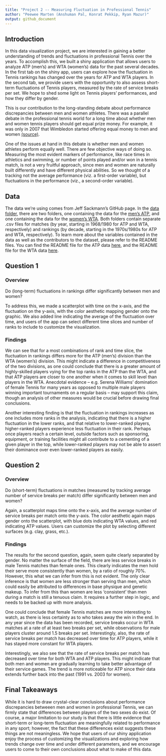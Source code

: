 ```yaml
---
title: "Project 2 -- Measuring Fluctuation in Professional Tennis"
author: "Peewee Marten (Anshuman Pal, Konrat Pekkip, Ryan Mazur)"
output: github_document
---
```


## Introduction

In this data visualization project, we are interested in gaining a better understanding of trends and fluctuations in professional Tennis
over the years. To accomplish this, we built a shiny application that allows users to analyze ATP (men's) and WTA (women's) data for the past several decades. In the first tab on the shiny app, users can explore how the fluctuation in Tennis rankings has changed over the years for ATP and WTA players. In the second tab, we provide users with the opportunity to also assess short-term fluctuations of Tennis players, measured by the rate of service breaks per set. We hope to shed some light on Tennis players' performances, and how they differ by gender. 

This is our contribution to the long-standing debate about performance discrepancies between men and women athletes. There was a parallel debate
in the professional tennis world for a long time about whether men and women tennis players should get equal prize money. For example, it was only in 2007 that Wimbledon started offering equal money to men and women [(source)](https://www.espn.com/tennis/story/_/id/24599816/us-open-follow-money-how-pay-gap-grand-slam-tennis-closed).  
  
One of the issues at hand in this debate is whether men and women athletes perform equally well. There are few objective ways of doing so. Measuring the most evident markers of performance, like race times in athletics and swimming, or number of points played and/or won in a tennis match, is not a very fruitful approach, since men and women are naturally built differently and have different physical abilities. So we thought of a tracking not the average performance (viz. a first-order variable), but fluctuations in the performance (viz., a second-order variable).

## Data

The data we’re using comes from Jeff Sackmann’s GitHub page. In the
[data folder](../data), there are two folders, one containing the data for
the [men’s ATP](../data/atp), and one containing the data for the [women’s
WTA](data/wta). Both folders contain separate .csv files for matches (by
year, starting in 1968/1980 for ATP and WTA, respectively) and rankings
(by decade, starting in the 1970s/1980s for ATP and WTA, respectively).
To learn more about the variables contained in the data as well as the
contributors to the dataset, please refer to the README files. You can
find the README file for the ATP data [here](../data/atp/README.md), and
the README file for the WTA data [here](../data/wta/README.md).

## Question 1

### Overview

Do (long-term) fluctuations in rankings differ significantly between men and women?

To address this, we made a scatterplot with time on the x-axis, and the fluctuation on the y-axis, with the color aesthetic mapping gender onto the graphic. We also added line indicating the average of the fluctuation over time, and users of the app can select different time slices and number of ranks to include to customize the visualization.

### Findings

We can see that for a most combinations of rank and time slice, the fluctuation in rankings differs more for the ATP (men’s) division than the WTA (women’s) division. This might indicate a difference in competitiveness of the two divisions, as one could conclude that there is a greater amount of highly-skilled players vying for the top ranks in the ATP than the WTA, and that ATP players are closer to one another when it comes to skill level than players in the WTA. Anecdotal evidence – e.g. Serena Williams’ domination of female Tennis for many years as opposed to multiple male players winning important tournaments on a regular basis – may support this claim, though an analysis of other measures would be crucial before drawing final conclusions. 

Another interesting finding is that the fluctuation in rankings increases as one includes more ranks in the analysis, indicating that there is a higher fluctuation in the lower ranks, and that relative to lower-ranked players, higher-ranked players experience less fluctuation in their rank. Perhaps once players reach a certain level, outside factors such as sponsoring, equipment, or training facilities might all contribute to a cementing of a given player in the top, while lower-ranked players may not be able to assert their dominance over even lower-ranked players as easily.

## Question 2

### Overview

Do (short-term) fluctuations in matches (measured by tracking average number of service breaks per match) differ significantly between men and women?

Again, a scatterplot maps time onto the x-axis, and the average number of service breaks per match onto the y-axis. The color aesthetic again maps gender onto the scatterplot, with blue dots indicating WTA values, and red indicating ATP values. Users can customize the plot by selecting different surfaces (e.g. clay, grass, etc.). 

### Findings

The results for the second question, again, seem quite clearly separated by gender. No matter the surface of the field, there are less service breaks in male Tennis matches than female ones. This clearly indicates the men hold their serve more consistently than women, by a ratio of roughly 70%. However, this what we can infer from this is not evident. The only clear inference is that women are less stronger than serving than men, which could easily be attributed to differences in base physique and genetic makeup. To infer from this than women are less 'consistent' than men during a match is still a tenuous claim. It requires a further step in logic, and needs to be backed up with more analysis.

One could conclude that female Tennis matches are more interesting to watch, as there is less certainty as to who takes away the win in the end. In any year since the data has been recorded, service breaks occur in WTA matches at a rate of at least two breaks per set, while observations for male players cluster around 1.5 breaks per set. Interestingly, also, the rate of service breaks per match has decreased over time for ATP players, while it has stayed more constant for WTA players.

Interestingly, we also see that the rate of service breaks per match has decreased over time for both WTA and ATP players. This might indicate that both men and women are gradually learning to take better advantage of their service games. The trend is more noticeable for ATP since their data extends further back into the past (1991 vs. 2003 for women).
    

## Final Takeaways

While it is hard to draw crystal-clear conclusions about performance discrepancies betweeen men and women in professional Tennis, we can firmly state that differences between players of the two sexes do exist. Of course, a major limitation to our study is that there is little evidence that short-term or long-term fluctuation are meaningfully related to performance in any sport; however, the fact that these differences exist suggests these things are not meaningless. We hope that users of our shiny application enjoy the process of customizing the visualizations and exploring how trends change over time and under different parameters, and we encourage users to come to their own conclusions about what to make of this data. 
